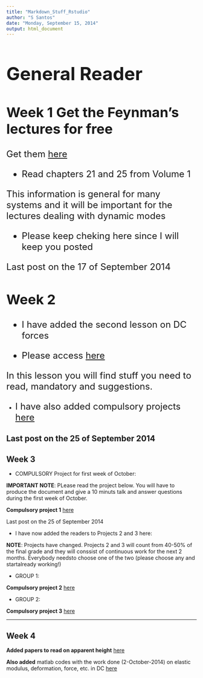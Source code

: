 ```yaml
---
title: "Markdown_Stuff_Rstudio"
author: "S Santos"
date: "Monday, September 15, 2014"
output: html_document
---
```


<!--( Commented out  

1. I order to produce md files and html files here do

knit2html("ExampleMarkdown.Rmd")
if (interactive()) browseURL("ExampleMarkdownMarkdown.html")

The knit needs the knitr library  : library(knitr)

2. html in markdown accepts html syntax and code

3. Add or do not add source R code to display  review

https://support.rstudio.com/hc/en-us/articles/200486468-Authoring-R-Presentations


4. Making presentations

http://rmarkdown.rstudio.com/ioslides_presentation_format.html

)--> 



<font size="5">

# General Reader

## Week 1 Get the Feynman's lectures for free

Get them [here](http://www.feynmanlectures.caltech.edu/)


- Read chapters 21 and 25 from Volume 1

This information is general for many systems and it will be important for the 
lectures dealing with dynamic modes

- Please keep cheking here since I will keep you posted

Last post on the 17 of September 2014

## Week 2

- I have added the second lesson on DC forces

- Please access [here](https://github.com/AdvancedForcesGroup/Lesson_2_SSantos_DCForces)

In this lesson you will find stuff you need to read, mandatory and 
suggestions. 


- I have also added compulsory projects [here](https://github.com/AdvancedForcesGroup/Projects1)
</font>

Last post on the 25 of September 2014
----

## Week 3

- COMPULSORY Project for first week of October:

**IMPORTANT NOTE**: PLease read the project below. You will have to produce
the document and give a 10 minuts talk and answer questions during the first week of October. 

**Compulsory project 1** [here](https://github.com/AdvancedForcesGroup/Projects1)
</font>

Last post on the 25 of September 2014

- I have now added the readers to Projects 2 and 3 here:

**NOTE**: Projects have changed. Projects 2 and 3 will count from 40-50% of the final grade and they will conssist of continuous work for the next 2 months. Everybody needsto choose one of the two (please choose any and startalready working!) 

* GROUP 1:

**Compulsory project 2** [here](https://github.com/AdvancedForcesGroup/Projects2)

* GROUP 2: 

**Compulsory project 3** [here](https://github.com/AdvancedForcesGroup/Projects3)

</font>

----


## Week 4


**Added papers to read on apparent height** [here](https://github.com/AdvancedForcesGroup/ApparentHeight/blob/master/Lesson4_ForcesANDApparentHeight.Rmd) 

**Also added** matlab codes with the work done (2-October-2014) on elastic modulus, deformation, force, etc. in DC [here](https://github.com/AdvancedForcesGroup/ApparentHeight)
